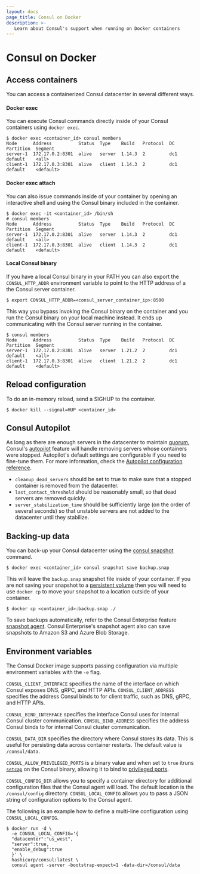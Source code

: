 ```yaml
---
layout: docs
page_title: Consul on Docker
description: >-
   Learn about Consul's support when running on Docker containers
---
```


# Consul on Docker

## Access containers

You can access a containerized Consul datacenter in several different ways.

#### Docker exec

You can execute Consul commands directly inside of your Consul containers using `docker exec`.

```shell-session
$ docker exec <container_id> consul members
Node      Address          Status  Type    Build   Protocol  DC   Partition  Segment
server-1  172.17.0.2:8301  alive   server  1.14.3  2         dc1  default    <all>
client-1  172.17.0.3:8301  alive   client  1.14.3  2         dc1  default    <default>
```

#### Docker exec attach

You can also issue commands inside of your container by opening an interactive shell and using the Consul binary included in the container.

```shell-session
$ docker exec -it <container_id> /bin/sh
# consul members
Node      Address          Status  Type    Build   Protocol  DC   Partition  Segment
server-1  172.17.0.2:8301  alive   server  1.14.3  2         dc1  default    <all>
client-1  172.17.0.3:8301  alive   client  1.14.3  2         dc1  default    <default>
```

#### Local Consul binary

If you have a local Consul binary in your PATH you can also export the `CONSUL_HTTP_ADDR` environment variable to point to the HTTP address of a the Consul server container.

```shell-session
$ export CONSUL_HTTP_ADDR=<consul_server_container_ip>:8500
```

This way you bypass invoking the Consul binary on the container and you run the Consul binary on your local machine instead. It ends up communicating with the Consul server running in the container.

```shell-session
$ consul members
Node      Address          Status  Type    Build   Protocol  DC   Partition  Segment
server-1  172.17.0.2:8301  alive   server  1.21.2  2         dc1  default    <all>
client-1  172.17.0.3:8301  alive   client  1.21.2  2         dc1  default    <default>
```

## Reload configuration

To do an in-memory reload, send a SIGHUP to the container.

```shell-session
$ docker kill --signal=HUP <container_id>
```

## Consul Autopilot

As long as there are enough servers in the datacenter to maintain [quorum](/consul/docs/architecture/consensus#deployment-table), Consul's [autopilot](/consul/tutorials/datacenter-operations/autopilot-datacenter-operations) feature will handle removing servers whose containers were stopped. Autopilot's default settings are configurable if you need to fine-tune them. For more information, check the [Autopilot configuration reference](/consul/docs/reference/agent/configuration-file/general#autopilot).

- `cleanup_dead_servers` should be set to true to make sure that a stopped container is removed from the datacenter.
- `last_contact_threshold` should be reasonably small, so that dead servers are removed quickly.
- `server_stabilization_time` should be sufficiently large (on the order of several seconds) so that unstable servers are not added to the datacenter until they stabilize.

## Backing-up data

You can back-up your Consul datacenter using the [consul snapshot](/consul/commands/snapshot) command.

```shell-session
$ docker exec <container_id> consul snapshot save backup.snap
```

This will leave the `backup.snap` snapshot file inside of your container. If you are not saving your snapshot to a [persistent volume](https://docs.docker.com/storage/volumes/) then you will need to use `docker cp` to move your snapshot to a location outside of your container.

```shell-session
$ docker cp <container_id>:backup.snap ./
```

To save backups automatically, refer to the Consul Enterprise feature [snapshot agent](/consul/commands/snapshot/agent). Consul Enterprise's snapshot agent also can save snapshots to Amazon S3 and Azure Blob Storage.

## Environment variables

The Consul Docker image supports passing configuration via multiple environment variables with the `-e` flag.

`CONSUL_CLIENT_INTERFACE` specifies the name of the interface on which Consul exposes DNS, gRPC, and HTTP APIs.
`CONSUL_CLIENT_ADDRESS` specifies the address Consul binds to for client traffic, such as DNS, gRPC, and HTTP APIs.

`CONSUL_BIND_INTERFACE` specifies the interface Consul uses for internal Consul cluster communication.
`CONSUL_BIND_ADDRESS` specifies the address Consul binds to for internal Consul cluster communication.

`CONSUL_DATA_DIR` specifies the directory where Consul stores its data. This is useful for persisting data across container restarts. The default value is `/consul/data`.

`CONSUL_ALLOW_PRIVILEGED_PORTS` is a binary value and when set to `true` itruns [`setcap`](https://man7.org/linux/man-pages/man8/setcap.8.html) on the Consul binary, allowing it to bind to [privileged ports](https://www.w3.org/Daemon/User/Installation/PrivilegedPorts.html).

`CONSUL_CONFIG_DIR` allows you to specify a container directory for additional configuration files that the Consul agent will load. The default location is the `/consul/config` directory.
`CONSUL_LOCAL_CONFIG` allows you to pass a JSON string of configuration options to the Consul agent.

The following is an example how to define a multi-line configuration using `CONSUL_LOCAL_CONFIG`.

```shell-session
$ docker run -d \
  -e CONSUL_LOCAL_CONFIG='{
  "datacenter":"us_west",
  "server":true,
  "enable_debug":true
  }' \
  hashicorp/consul:latest \
  consul agent -server -bootstrap-expect=1 -data-dir=/consul/data
```
